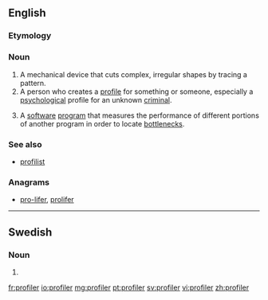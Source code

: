 ==English==

===Etymology===
{{suffix|profile|er}}

===Noun===
{{en-noun}}

# A mechanical device that cuts complex, irregular shapes by tracing a pattern.
# A person who creates a [[profile]] for something or someone, especially a [[psychological]] profile for an unknown [[criminal]].
# {{context|computing|lang=en}} A [[software]] [[program]] that measures the performance of different portions of another program in order to locate [[bottleneck]]s.

===See also===
* [[profilist]]

===Anagrams===
* [[pro-lifer#English|pro-lifer]], [[prolifer#English|prolifer]]

----

==Swedish==

===Noun===
{{head|sv|noun form}}

# {{sv-noun-form-indef-pl|profil}}

[[fr:profiler]]
[[io:profiler]]
[[mg:profiler]]
[[pt:profiler]]
[[sv:profiler]]
[[vi:profiler]]
[[zh:profiler]]